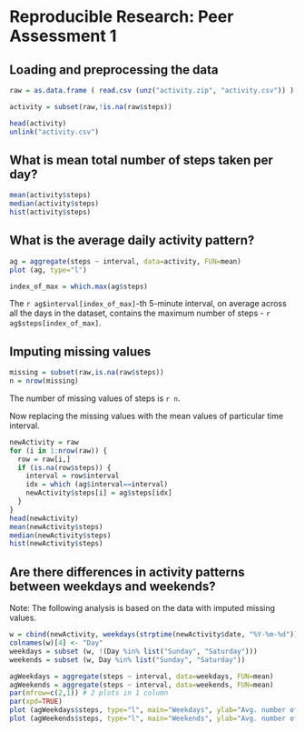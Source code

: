 # Reproducible Research: Peer Assessment 1


## Loading and preprocessing the data
```r
raw = as.data.frame ( read.csv (unz("activity.zip", "activity.csv")) )

activity = subset(raw,!is.na(raw$steps))

head(activity)
unlink("activity.csv")
```

## What is mean total number of steps taken per day?

```r
mean(activity$steps)
median(activity$steps)
hist(activity$steps)
```

## What is the average daily activity pattern?

```r
ag = aggregate(steps ~ interval, data=activity, FUN=mean)
plot (ag, type="l")

index_of_max = which.max(ag$steps)

```

The ```r ag$interval[index_of_max]```-th 5-minute interval, on average across all the days in the dataset, contains the maximum number of steps - ```r ag$steps[index_of_max]```.

## Imputing missing values
```r
missing = subset(raw,is.na(raw$steps))
n = nrow(missing)
```

The number of missing values of steps is ```r n```.

Now replacing the missing values with the mean values of particular time interval.

```r
newActivity = raw
for (i in 1:nrow(raw)) {
  row = raw[i,]
  if (is.na(row$steps)) {
    interval = row$interval
    idx = which (ag$interval==interval)
    newActivity$steps[i] = ag$steps[idx]    
  }
}
head(newActivity)
mean(newActivity$steps)
median(newActivity$steps)
hist(newActivity$steps)
```

## Are there differences in activity patterns between weekdays and weekends?

Note: The following analysis is based on the data with imputed missing values.

```r

w = cbind(newActivity, weekdays(strptime(newActivity$date, "%Y-%m-%d")))
colnames(w)[4] <- "Day"
weekdays = subset (w, !(Day %in% list("Sunday", "Saturday")))
weekends = subset (w, Day %in% list("Sunday", "Saturday"))

agWeekdays = aggregate(steps ~ interval, data=weekdays, FUN=mean)
agWeekends = aggregate(steps ~ interval, data=weekends, FUN=mean)
par(mfrow=c(2,1)) # 2 plots in 1 column   
par(xpd=TRUE)
plot (agWeekdays$steps, type="l", main="Weekdays", ylab="Avg. number of steps", xlab="5-minute interval")
plot (agWeekends$steps, type="l", main="Weekends", ylab="Avg. number of steps", xlab="5-minute interval")

```
